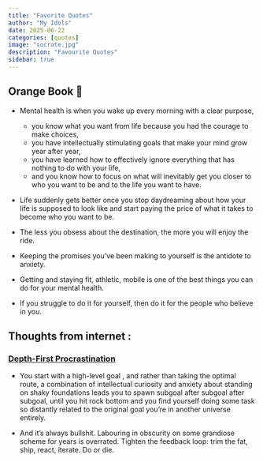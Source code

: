 ```yaml
---
title: "Favorite Quotes"
author: "My Idols"
date: 2025-06-22
categories: [quotes]
image: "socrate.jpg"
description: "Favourite Quotes"
sidebar: true
---
```


## Orange Book 🍊

- Mental health is when you wake up every morning with a clear purpose, 
    - you know what you want from life because you had the courage to make choices, 
    - you have intellectually stimulating goals that make your mind grow year after year, 
    - you have learned how to effectively ignore everything that has nothing to do with your life, 
    - and you know how to focus on what will inevitably get you closer to who you want to be and to the life you want to have.

- Life suddenly gets better once you stop daydreaming about how your life is supposed to look like and start paying the price of what it takes to become who you want to be.

- The less you obsess about the destination, the more you will enjoy the ride.

- Keeping the promises you’ve been making to yourself is the antidote to anxiety. 



- Getting and staying fit, athletic, mobile is one of the best things you can do for your mental health.

- If you struggle to do it for yourself, then do it for the people who believe in you.









## Thoughts from internet :

### [Depth-First Procrastination](https://borretti.me/article/depth-first-procrastination)

-   You start with a high-level goal , and rather than taking the optimal route, a combination of intellectual curiosity and anxiety about standing on shaky foundations leads you to spawn subgoal after subgoal after subgoal, until you hit rock bottom and you find yourself doing some task so distantly related to the original goal you’re in another universe entirely.

-   And it’s always bullshit. Labouring in obscurity on some grandiose scheme for years is overrated. Tighten the feedback loop: trim the fat, ship, react, iterate. Do or die.


